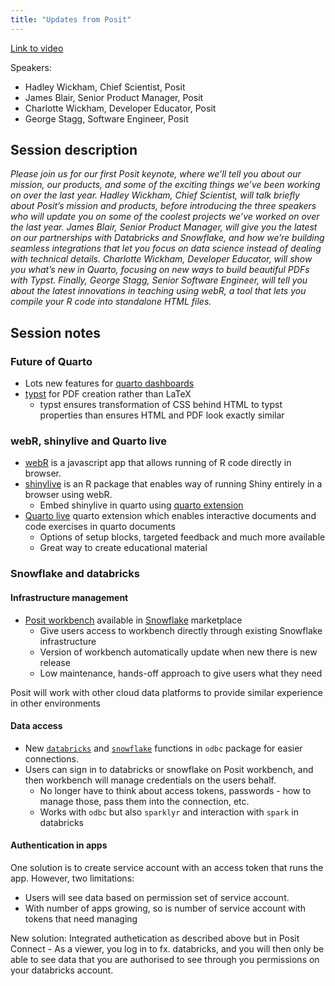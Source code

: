```yaml
---
title: "Updates from Posit"
---
```


[Link to video](https://reg.conf.posit.co/flow/posit/positconf24/publiccatalog/page/publiccatalog/session/1712004520449001rbm2)

Speakers:

-   Hadley Wickham, Chief Scientist, Posit
-   James Blair, Senior Product Manager, Posit
-   Charlotte Wickham, Developer Educator, Posit
-   George Stagg, Software Engineer, Posit

## Session description

*Please join us for our first Posit keynote, where we’ll tell you about our mission, our products, and some of the exciting things we’ve been working on over the last year. Hadley Wickham, Chief Scientist, will talk briefly about Posit’s mission and products, before introducing the three speakers who will update you on some of the coolest projects we’ve worked on over the last year. James Blair, Senior Product Manager, will give you the latest on our partnerships with Databricks and Snowflake, and how we’re building seamless integrations that let you focus on data science instead of dealing with technical details. Charlotte Wickham, Developer Educator, will show you what’s new in Quarto, focusing on new ways to build beautiful PDFs with Typst. Finally, George Stagg, Senior Software Engineer, will tell you about the latest innovations in teaching using webR, a tool that lets you compile your R code into standalone HTML files.*

## Session notes

### Future of Quarto

-   Lots new features for [quarto dashboards](https://quarto.org/docs/dashboards/)
-   [typst](https://quarto.org/docs/output-formats/typst.html) for PDF creation rather than LaTeX
    -   typst ensures transformation of CSS behind HTML to typst properties than ensures HTML and PDF look exactly similar
    
### webR, shinylive and Quarto live

-   [webR](https://webr.r-wasm.org/latest/) is a javascript app that allows running of R code directly in browser.
-   [shinylive](https://posit-dev.github.io/r-shinylive/) is an R package that enables way of running Shiny entirely in a browser using webR.
    -   Embed shinylive in quarto using [quarto extension](https://quarto-ext.github.io/shinylive/)
-   [Quarto live](https://github.com/r-wasm/quarto-live) quarto extension which enables interactive documents and code exercises in quarto documents
    -   Options of setup blocks, targeted feedback and much more available
    -   Great way to create educational material

### Snowflake and databricks

#### Infrastructure management

-   [Posit workbench](https://posit.co/products/enterprise/workbench/) available in [Snowflake](https://www.snowflake.com/en/) marketplace
    -   Give users access to workbench directly through existing Snowflake infrastructure
    -   Version of workbench automatically update when new there is new release
    -   Low maintenance, hands-off approach to give users what they need
    
Posit will work with other cloud data platforms to provide similar experience in other environments

#### Data access

-   New [`databricks`](https://odbc.r-dbi.org/reference/databricks.html) and [`snowflake`](https://odbc.r-dbi.org/reference/snowflake.html) functions in `odbc` package for easier connections.
-   Users can sign in to databricks or snowflake on Posit workbench, and then workbench will manage credentials on the users behalf.
    -   No longer have to think about access tokens, passwords - how to manage those, pass them into the connection, etc.
    -   Works with `odbc` but also `sparklyr` and interaction with `spark` in databricks

#### Authentication in apps

One solution is to create service account with an access token that runs the app. However, two limitations:

-   Users will see data based on permission set of service account.
-   With number of apps growing, so is number of service account with tokens that need managing

New solution: Integrated authetication as described above but in Posit Connect
-   As a viewer, you log in to fx. databricks, and you will then only be able to see data that you are authorised to see through you permissions on your databricks account.